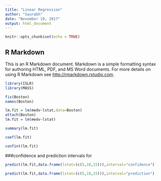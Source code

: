 ```yaml
---
title: "Linear Regression"
author: "Saurabh"
date: "November 19, 2017"
output: html_document
---
```


```r
knitr::opts_chunk$set(echo = TRUE)
```

## R Markdown

This is an R Markdown document. Markdown is a simple formatting syntax for authoring HTML, PDF, and MS Word documents. For more details on using R Markdown see <http://rmarkdown.rstudio.com>.

```r
library(ISLR)
library(MASS)
```

```r
fix(Boston)
names(Boston)
```

```r
lm.fit = lm(medv~lstat,data=Boston)
attach(Boston)
lm.fit = lm(medv~lstat)
```

```r
summary(lm.fit)
```

```r
coef(lm.fit)
```

```r
confint(lm.fit)
```

###confidence and prediction intervals for

```r
predict(lm.fit,data.frame(lstat=(c(5,10,15))),interval="confidence")
```

```r
predict(lm.fit,data.frame(lstat=(c(5,10,15))),interval="prediction")
```